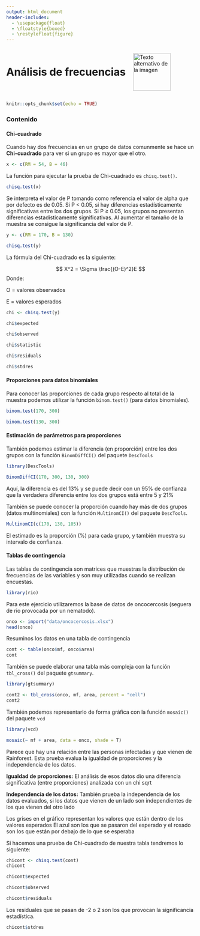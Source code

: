 ```yaml
---
output: html_document
header-includes:
  - \usepackage{float}
  - \floatstyle{boxed}
  - \restylefloat{figure}
---
```


<div style="display:flex; align-items:center;">
  <h1 style="margin:0;">Análisis de frecuencias</h1>
  <img src="Imagenes/HNBI_LOGO1.jpeg" alt="Texto alternativo de la imagen" style="width:100px; margin-left:20px;">
</div>

```r
knitr::opts_chunk$set(echo = TRUE)
```

### Contenido{.tabset .tabset-pills}

#### Chi-cuadrado

Cuando hay dos frecuencias en un grupo de datos comunmente se hace un **Chi-cuadrado** para ver si un grupo es mayor que el otro.

```r
x <- c(RM = 54, B = 46)
```

La función para ejecutar la prueba de Chi-cuadrado es `chisq.test()`.

```r
chisq.test(x)
```

Se interpreta el valor de P tomando como referencia el valor de alpha que por defecto es de 0.05. Si P < 0.05, si hay diferencias estadísticamente significativas entre los dos grupos. Si P ≥ 0.05, los grupos no presentan diferencias estadísticamente significativas.
Al aumentar el tamaño de la muestra se consigue la significancia del valor de P.

```r
y <- c(RM = 170, B = 130)
```

```r
chisq.test(y)
```

La fórmula del Chi-cuadrado es la siguiente:

$$
X^2 = \Sigma \frac{(O-E)^2}E
$$
Donde:

  O = valores observados

  E = valores esperados
  
```r
chi <- chisq.test(y)
```

```r
chi$expected
```

```r
chi$observed
```

```r
chi$statistic
```

```r
chi$residuals
```

```r
chi$stdres
```

#### Proporciones para datos binomiales

Para conocer las proporciones de cada grupo respecto al total de la muestra podemos utilizar la función `binom.test()` (para datos binomiales).

```r
binom.test(170, 300)
```

```r
binom.test(130, 300)
```

#### Estimación de parámetros para proporciones

También podemos estimar la diferencia (en proporción) entre los dos grupos con la función `BinomDiffCI()` del paquete `DescTools`

```r
library(DescTools)
```

```r
BinomDiffCI(170, 300, 130, 300)
```

Aquí, la diferencia es del 13% y se puede decir con un 95% de confianza que la verdadera diferencia entre los dos grupos está entre 5 y 21%

También se puede conocer la proporción cuando hay más de dos grupos (datos multinomiales) con la función `MultinomCI()` del paquete `DescTools`.

```r
MultinomCI(c(170, 130, 105))
```

El estimado es la proporción (%) para cada grupo, y también muestra su intervalo de confianza.

#### Tablas de contingencia

Las tablas de contingencia son matrices que muestras la distribución de frecuencias de las variables y son muy utilizadas cuando se realizan encuestas.

```r
library(rio)
```

Para este ejercicio utilizaremos la base de datos de oncocercosis (seguera de rio provocada por un nematodo).

```r
onco <- import("data/oncocercosis.xlsx")
head(onco)
```

Resuminos los datos en una tabla de contingencia

```r
cont <- table(onco$mf, onco$area)
cont
```

También se puede elaborar una tabla más compleja con la función `tbl_cross()` del paquete `gtsummary`.

```r
library(gtsummary)
```

```r
cont2 <- tbl_cross(onco, mf, area, percent = "cell")
cont2
```

También podemos representarlo de forma gráfica con la función `mosaic()` del paquete `vcd`

```r
library(vcd)
```

```r
mosaic(~ mf + area, data = onco, shade = T)
```

Parece que hay una relación entre las personas infectadas y que vienen de Rainforest. Esta prueba evalua la igualdad de proporciones y la independencia de los datos.

**Igualdad de proporciones:** El análisis de esos datos dio una diferencia significativa (entre proporciones) analizada con un chi sqrt

**Independencia de los datos:** También prueba la independencia de los datos evaluados, si los datos que vienen de un lado son independientes de los que vienen del otro lado

Los grises en el gráfico representan los valores que están dentro de los valores esperados
El azul son los que se pasaron del esperado y el rosado son los que están por debajo de lo que se esperaba

Si hacemos una prueba de Chi-cuadrado de nuestra tabla tendremos lo siguiente:

```r
chicont <- chisq.test(cont)
chicont
```

```r
chicont$expected
```

```r
chicont$observed
```

```r
chicont$residuals
```

Los residuales que se pasan de -2 o 2 son los que provocan la significancia estadística.

```r
chicont$stdres
```

<br>